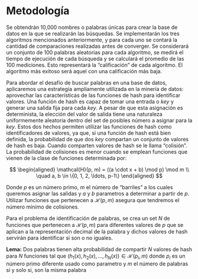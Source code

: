 # Metodología

Se obtendrán 10,000 nombres o palabras únicas para crear la base de datos en la que se realizarán las búsquedas. Se implementarán los tres algoritmos mencionados anteriormente, y para cada uno se contará la cantidad de comparaciones realizadas antes de converger. Se considerará un conjunto de 100 palabras aleatorias para cada algoritmo, se medirá el tiempo de ejecución de cada búsqueda y se calculará el promedio de las 100 mediciones. Esto representará la "calificación" de cada algoritmo. El algoritmo más exitoso será aquel con una calificación más baja.

Para abordar el desafío de buscar palabras en una base de datos, aplicaremos una estrategia ampliamente utilizada en la minería de datos: aprovechar las características de las funciones de hash para identificar valores. Una función de hash es capaz de tomar una entrada o *key* y generar una salida fija para cada *key*. A pesar de que esta asignación es determinista, la elección del valor de salida tiene una naturaleza uniformemente aleatoria dentro del set de posibles número a asignar para la *key*. Estos dos hechos permiten utilizar las funciones de hash como identificadores de valores, ya que, si una función de hash está bien definida, la probabilidad de que dos *key* compartan un conjunto de valores de hash es baja. Cuando comparten valores de hash se le llama "colisión". La probabilidad de colisiones es menor cuando se emplean funciones que vienen de la clase de funciones determinada por:

$$
\begin{aligned}
\mathcal{H}(p, m) = ((a \cdot x + b) \mod p) \mod m \\
\quad a, b \in \{0, 1, 2, \ldots, p-1\}
\end{aligned}
$$

Donde $p$ es un número primo, $m$ el número de "barriles" a los cuales queremos asignar las salidas y $a$ y $b$ parametros a determinar a partir de $p$. Utilizar funciones que pertenecen a $\mathcal{H}(p, m)$ asegura que tendremos el número mínimo de colisiones.

Para el problema de identificación de palabras, se crea un set $N$ de funciones que pertenecen a $\mathcal{H}(p, m)$ para diferentes valores de $p$ que se aplican a la representación decimal de la palabra y dichos valores de hash servirán para identificar si son o no iguales.

**Lema:** Dos palabras tienen alta probabilidad de compartir $N$ valores de hash para $N$ funciones tal que $(h_1(x), h_2(x), ... ,h_N(x)) \in \mathcal{H}(p_{i}, m)$ donde $p_{i}$ es un número primo diferente usado como parametro y $m$ el número de palabras si y solo si, son la misma palabra